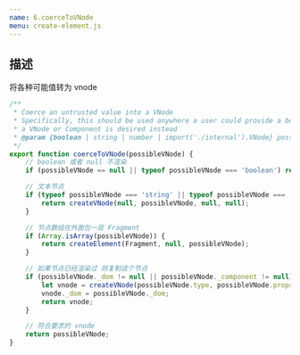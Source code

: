 ```yaml
---
name: 6.coerceToVNode
menu: create-element.js
---
```


## 描述

将各种可能值转为 vnode

```js
/**
 * Coerce an untrusted value into a VNode
 * Specifically, this should be used anywhere a user could provide a boolean, string, or number where
 * a VNode or Component is desired instead
 * @param {boolean | string | number | import('./internal').VNode} possibleVNode A possible VNode
 */
export function coerceToVNode(possibleVNode) {
    // boolean 或者 null 不渲染
    if (possibleVNode == null || typeof possibleVNode === 'boolean') return null;

    // 文本节点
	if (typeof possibleVNode === 'string' || typeof possibleVNode === 'number') {
		return createVNode(null, possibleVNode, null, null);
	}

    // 节点数组在外面包一层 Fragment
	if (Array.isArray(possibleVNode)) {
		return createElement(Fragment, null, possibleVNode);
	}

    // 如果节点已经渲染过 则复制这个节点
	if (possibleVNode._dom != null || possibleVNode._component != null) {
		let vnode = createVNode(possibleVNode.type, possibleVNode.props, possibleVNode.key, null);
		vnode._dom = possibleVNode._dom;
		return vnode;
	}

    // 符合要求的 vnode
	return possibleVNode;
}
```